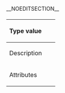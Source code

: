 __NOEDITSECTION__
===={{{name}}}====

{|
|-
! style="text-align:left; padding-right: 20px; vertical-align:top;" | Type value
| style="vertical-align:top;" | <code>{{{type}}}</code>
|-
! style="text-align:left; padding-right: 20px; vertical-align:top;" | Description
| style="vertical-align:top;" |
{{{result}}}
|-
! style="text-align:left; padding-right: 20px; vertical-align:top;" | Attributes
| style="vertical-align:top;" |
{{{attributes}}}
|}